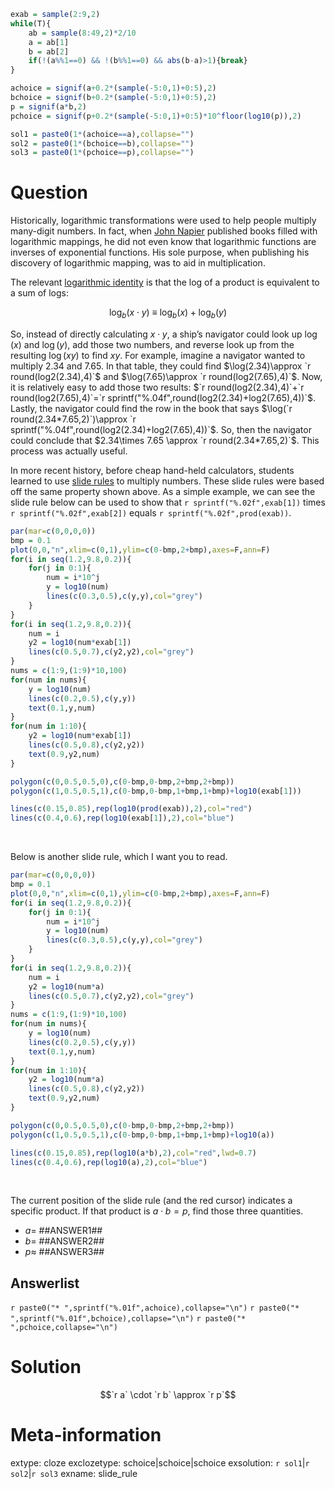 ```r
exab = sample(2:9,2)
while(T){
    ab = sample(8:49,2)*2/10
    a = ab[1]
    b = ab[2]
    if(!(a%%1==0) && !(b%%1==0) && abs(b-a)>1){break}
}

achoice = signif(a+0.2*(sample(-5:0,1)+0:5),2)
bchoice = signif(b+0.2*(sample(-5:0,1)+0:5),2)
p = signif(a*b,2)
pchoice = signif(p+0.2*(sample(-5:0,1)+0:5)*10^floor(log10(p)),2)

sol1 = paste0(1*(achoice==a),collapse="")
sol2 = paste0(1*(bchoice==b),collapse="")
sol3 = paste0(1*(pchoice==p),collapse="")

```


Question
========

Historically, logarithmic transformations were used to help people multiply many-digit numbers. In fact, when [John Napier](https://en.wikipedia.org/wiki/John_Napier) published books filled with logarithmic mappings, he did not even know that logarithmic functions are inverses of exponential functions. His sole purpose, when publishing his discovery of logarithmic mapping, was to aid in multiplication.

The relevant [logarithmic identity](https://en.wikipedia.org/wiki/List_of_logarithmic_identities#Logarithm_of_a_product) is that the log of a product is equivalent to a sum of logs:

$$\log_{b}(x\cdot y)~\equiv~\log_{b}(x)+\log_b(y)$$

So, instead of directly calculating $x\cdot y$, a ship's navigator could look up $\log(x)$ and $\log(y)$, add those two numbers, and reverse look up from the resulting $\log(xy)$ to find $xy$. For example, imagine a navigator wanted to multiply $2.34$ and $7.65$. In that table, they could find $\log(2.34)\approx `r round(log2(2.34),4)`$ and $\log(7.65)\approx `r round(log2(7.65),4)`$. Now, it is relatively easy to add those two results: $`r round(log2(2.34),4)`+`r round(log2(7.65),4)`=`r sprintf("%.04f",round(log2(2.34)+log2(7.65),4))`$. Lastly, the navigator could find the row in the book that says $\log(`r round(2.34*7.65,2)`)\approx `r sprintf("%.04f",round(log2(2.34)+log2(7.65),4))`$. So, then the navigator could conclude that $2.34\times 7.65 \approx `r round(2.34*7.65,2)`$. This process was actually useful.

In more recent history, before cheap hand-held calculators, students learned to use [slide rules](https://en.wikipedia.org/wiki/Slide_rule) to multiply numbers. These slide rules were based off the same property shown above. As a simple example, we can see the slide rule below can be used to show that `r sprintf("%.02f",exab[1])` times `r sprintf("%.02f",exab[2])` equals `r sprintf("%.02f",prod(exab))`.

```r
par(mar=c(0,0,0,0))
bmp = 0.1
plot(0,0,"n",xlim=c(0,1),ylim=c(0-bmp,2+bmp),axes=F,ann=F)
for(i in seq(1.2,9.8,0.2)){
    for(j in 0:1){
        num = i*10^j
        y = log10(num)
        lines(c(0.3,0.5),c(y,y),col="grey")
    }
}
for(i in seq(1.2,9.8,0.2)){
    num = i
    y2 = log10(num*exab[1])
    lines(c(0.5,0.7),c(y2,y2),col="grey")
}
nums = c(1:9,(1:9)*10,100)
for(num in nums){
    y = log10(num)
    lines(c(0.2,0.5),c(y,y))
    text(0.1,y,num)
}
for(num in 1:10){
    y2 = log10(num*exab[1])
    lines(c(0.5,0.8),c(y2,y2))
    text(0.9,y2,num)
}

polygon(c(0,0.5,0.5,0),c(0-bmp,0-bmp,2+bmp,2+bmp))
polygon(c(1,0.5,0.5,1),c(0-bmp,0-bmp,1+bmp,1+bmp)+log10(exab[1]))

lines(c(0.15,0.85),rep(log10(prod(exab)),2),col="red")
lines(c(0.4,0.6),rep(log10(exab[1]),2),col="blue")

```
\

Below is another slide rule, which I want you to read.

```r
par(mar=c(0,0,0,0))
bmp = 0.1
plot(0,0,"n",xlim=c(0,1),ylim=c(0-bmp,2+bmp),axes=F,ann=F)
for(i in seq(1.2,9.8,0.2)){
    for(j in 0:1){
        num = i*10^j
        y = log10(num)
        lines(c(0.3,0.5),c(y,y),col="grey")
    }
}
for(i in seq(1.2,9.8,0.2)){
    num = i
    y2 = log10(num*a)
    lines(c(0.5,0.7),c(y2,y2),col="grey")
}
nums = c(1:9,(1:9)*10,100)
for(num in nums){
    y = log10(num)
    lines(c(0.2,0.5),c(y,y))
    text(0.1,y,num)
}
for(num in 1:10){
    y2 = log10(num*a)
    lines(c(0.5,0.8),c(y2,y2))
    text(0.9,y2,num)
}

polygon(c(0,0.5,0.5,0),c(0-bmp,0-bmp,2+bmp,2+bmp))
polygon(c(1,0.5,0.5,1),c(0-bmp,0-bmp,1+bmp,1+bmp)+log10(a))

lines(c(0.15,0.85),rep(log10(a*b),2),col="red",lwd=0.7)
lines(c(0.4,0.6),rep(log10(a),2),col="blue")
```
\

The current position of the slide rule (and the red cursor) indicates a specific product. If that product is $a \cdot b = p$, find those three quantities.

* $a =$ ##ANSWER1##
* $b =$ ##ANSWER2##
* $p \approx$ ##ANSWER3##


Answerlist
--------

`r paste0("* ",sprintf("%.01f",achoice),collapse="\n")`
`r paste0("* ",sprintf("%.01f",bchoice),collapse="\n")`
`r paste0("* ",pchoice,collapse="\n")`


Solution
========

$$`r a` \cdot `r b` \approx `r p`$$



Meta-information
============
extype: cloze
exclozetype: schoice|schoice|schoice
exsolution: `r sol1`|`r sol2`|`r sol3`
exname: slide_rule